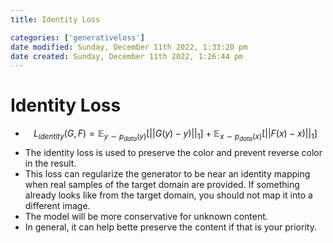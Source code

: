 ```yaml
---
title: Identity Loss

categories: ['generativeloss']
date modified: Sunday, December 11th 2022, 1:33:20 pm
date created: Sunday, December 11th 2022, 1:26:44 pm
---
```


# Identity Loss

- $$L_{identity}(G,F) = \mathbb{E}_{y \sim p_{data}(y)}[||G(y)-y)||_{1}] + \mathbb{E}_{x \sim p_{data}(x)}[||F(x)-x)||_{1}]$$
- The identity loss is used to preserve the color and prevent reverse color in the result.
- This loss can regularize the generator to be near an identity mapping when real samples of the target domain are provided. If something already looks like from the target domain, you should not map it into a different image.
- The model will be more conservative for unknown content.
- In general, it can help bette preserve the content if that is your priority.



